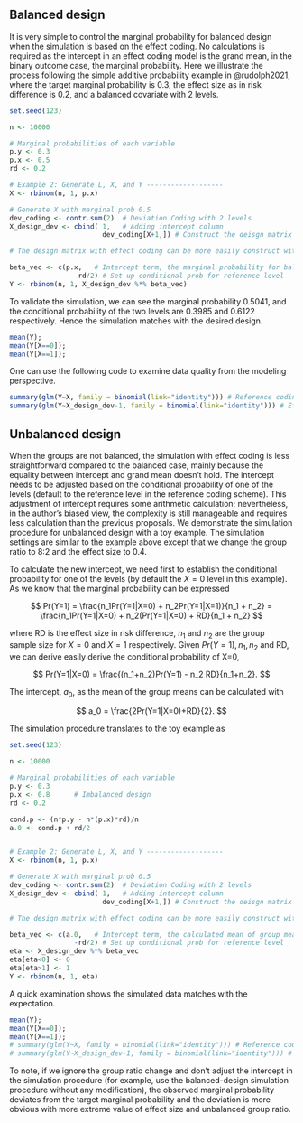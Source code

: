 ## Balanced design

It is very simple to control the marginal probability for balanced design when the simulation is based on the effect coding. No calculations is required as the intercept in an effect coding model is the grand mean, in the binary outcome case, the marginal probability. Here we illustrate the process following the simple additive probability example in @rudolph2021, where the target marginal probability is 0.3, the effect size as in risk difference is 0.2, and a balanced covariate with 2 levels.

```r
set.seed(123)

n <- 10000

# Marginal probabilities of each variable
p.y <- 0.3
p.x <- 0.5  
rd <- 0.2

# Example 2: Generate L, X, and Y -------------------
X <- rbinom(n, 1, p.x) 

# Generate X with marginal prob 0.5
dev_coding <- contr.sum(2)  # Deviation Coding with 2 levels
X_design_dev <- cbind( 1,   # Adding intercept column
                       dev_coding[X+1,]) # Construct the deisgn matrix

# The design matrix with effect coding can be more easily construct with model.matrix function

beta_vec <- c(p.x,   # Intercept term, the marginal probability for balanced desgin
                -rd/2) # Set up conditional prob for reference level
Y <- rbinom(n, 1, X_design_dev %*% beta_vec)
```

To validate the simulation, we can see the marginal probability 0.5041, and the conditional probability of the two levels are 0.3985 and 0.6122 respectively. Hence the simulation matches with the desired design.

```r
mean(Y);
mean(Y[X==0]);
mean(Y[X==1]);
```

One can use the following code to examine data quality from the modeling perspective.

```r
summary(glm(Y~X, family = binomial(link="identity"))) # Reference coding model
summary(glm(Y~X_design_dev-1, family = binomial(link="identity"))) # Effect coding model
```

## Unbalanced design

When the groups are not balanced, the simulation with effect coding is less straightforward compared to the balanced case, mainly because the equality between intercept and grand mean doesn't hold. The intercept needs to be adjusted based on the conditional probability of one of the levels (default to the reference level in the reference coding scheme). This adjustment of intercept requires some arithmetic calculation; nevertheless, in the author's biased view, the complexity is still manageable and requires less calculation than the previous proposals. We demonstrate the simulation procedure for unbalanced design with a toy example. The simulation settings are similar to the example above except that we change the group ratio to 8:2 and the effect size to 0.4.

To calculate the new intercept, we need first to establish the conditional probability for one of the levels (by default the $X=0$ level in this example). As we know that the marginal probability can be expressed

$$
Pr(Y=1) = \frac{n_1Pr(Y=1|X=0) + n_2Pr(Y=1|X=1)}{n_1 + n_2} = \frac{n_1Pr(Y=1|X=0) + n_2(Pr(Y=1|X=0) + RD}{n_1 + n_2}
$$

where RD is the effect size in risk difference, $n_1$ and $n_2$ are the group sample size for $X=0$ and $X=1$ respectively. Given $Pr(Y=1), n_1, n_2$ and RD, we can derive easily derive the conditional probability of X=0,

$$
Pr(Y=1|X=0) = \frac{(n_1+n_2)Pr(Y=1) - n_2 RD}{n_1+n_2}.
$$

The intercept, $a_0$, as the mean of the group means can be calculated with

$$
a_0 = \frac{2Pr(Y=1|X=0)+RD}{2}.
$$

The simulation procedure translates to the toy example as

```r
set.seed(123)

n <- 10000

# Marginal probabilities of each variable
p.y <- 0.3
p.x <- 0.8      # Imbalanced design  
rd <- 0.2

cond.p <- (n*p.y - n*(p.x)*rd)/n
a.0 <- cond.p + rd/2


# Example 2: Generate L, X, and Y -------------------
X <- rbinom(n, 1, p.x) 

# Generate X with marginal prob 0.5
dev_coding <- contr.sum(2)  # Deviation Coding with 2 levels
X_design_dev <- cbind( 1,   # Adding intercept column
                       dev_coding[X+1,]) # Construct the deisgn matrix

# The design matrix with effect coding can be more easily construct with model.matrix function

beta_vec <- c(a.0,   # Intercept term, the calculated mean of group means
                -rd/2) # Set up conditional prob for reference level
eta <- X_design_dev %*% beta_vec
eta[eta<0] <- 0
eta[eta>1] <- 1
Y <- rbinom(n, 1, eta)
```

A quick examination shows the simulated data matches with the expectation.

```r
mean(Y);
mean(Y[X==0]);
mean(Y[X==1]);
# summary(glm(Y~X, family = binomial(link="identity"))) # Reference coding model
# summary(glm(Y~X_design_dev-1, family = binomial(link="identity"))) # Effect coding model
```

To note, if we ignore the group ratio change and don't adjust the intercept in the simulation procedure (for example, use the balanced-design simulation procedure without any modification), the observed marginal probability deviates from the target marginal probability and the deviation is more obvious with more extreme value of effect size and unbalanced group ratio.
